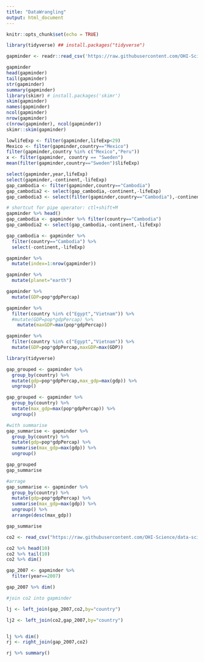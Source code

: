 ```yaml
---
title: "DataWrangling"
output: html_document
---
```


```r
knitr::opts_chunk$set(echo = TRUE)
```

```r
library(tidyverse) ## install.packages("tidyverse")
```

```r
gapminder <- readr::read_csv('https://raw.githubusercontent.com/OHI-Science/data-science-training/master/data/gapminder.csv')

gapminder
head(gapminder)
tail(gapminder)
str(gapminder)
summary(gapminder)
library(skimr) # install.packages('skimr')
skim(gapminder)
names(gapminder)
ncol(gapminder)
nrow(gapminder)
c(nrow(gapminder), ncol(gapminder))
skimr::skim(gapminder)
```


```r
lowlifeExp <- filter(gapminder,lifeExp<29)
Mexico <- filter(gapminder,country=="Mexico")
filter(gapminder,country %in% c("Mexico","Peru"))
x <- filter(gapminder, country == "Sweden") 
mean(filter(gapminder,country=="Sweden")$lifeExp)
```

```r
select(gapminder,year,lifeExp)
select(gapminder,-continent,-lifeExp)
gap_cambodia <- filter(gapminder,country=="Cambodia")
gap_cambodia2 <- select(gap_cambodia,-continent,-lifeExp)
gap_cambodia3 <- select(filter(gapminder,country=="Cambodia"),-continent,-lifeExp)
```

```r
# shortcut for pipe operator: ctl+shift+M
gapminder %>% head()
gap_cambodia <- gapminder %>% filter(country=="Cambodia")
gap_cambodia2 <- select(gap_cambodia,-continent,-lifeExp)

gap_cambodia <- gapminder %>% 
  filter(country=="Cambodia") %>% 
  select(-continent,-lifeExp)
```


```r
gapminder %>% 
  mutate(index=1:nrow(gapminder))

gapminder %>% 
  mutate(planet="earth")

gapminder %>% 
  mutate(GDP=pop*gdpPercap)

gapminder %>% 
  filter(country %in% c("Egypt","Vietnam")) %>% 
  #mutate(GDP=pop*gdpPercap) %>% 
    mutate(maxGDP=max(pop*gdpPercap))

gapminder %>% 
  filter(country %in% c("Egypt","Vietnam")) %>% 
  mutate(GDP=pop*gdpPercap,maxGDP=max(GDP)) 
```


```r
library(tidyverse)
```

```r
gap_grouped <- gapminder %>% 
  group_by(country) %>% 
  mutate(gdp=pop*gdpPercap,max_gdp=max(gdp)) %>% 
  ungroup()

gap_grouped <- gapminder %>% 
  group_by(country) %>% 
  mutate(max_gdp=max(pop*gdpPercap)) %>% 
  ungroup()

#with summarise
gap_summarise <- gapminder %>% 
  group_by(country) %>% 
  mutate(gdp=pop*gdpPercap) %>% 
  summarise(max_gdp=max(gdp)) %>% 
  ungroup()

gap_grouped 
gap_summarise
```



```r
#arrage
gap_summarise <- gapminder %>% 
  group_by(country) %>% 
  mutate(gdp=pop*gdpPercap) %>% 
  summarise(max_gdp=max(gdp)) %>% 
  ungroup() %>% 
  arrange(desc(max_gdp))

gap_summarise
```


```r
co2 <- read_csv("https://raw.githubusercontent.com/OHI-Science/data-science-training/master/data/co2.csv")

co2 %>% head(10)
co2 %>% tail(10)
co2 %>% dim()

gap_2007 <- gapminder %>% 
  filter(year==2007)

gap_2007 %>% dim()

#join co2 into gapminder

lj <- left_join(gap_2007,co2,by="country")

lj2 <- left_join(co2,gap_2007,by="country")


lj %>% dim()
rj <- right_join(gap_2007,co2)

rj %>% summary()
```


